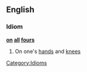 ==English==
===Idiom===
'''[[on]] [[all]] [[four]]s'''
#On one's [[hand]]s and [[knee]]s
[[Category:Idioms]]